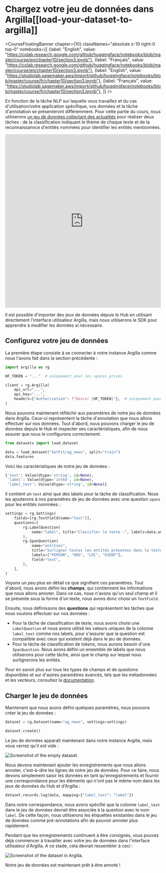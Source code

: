 # Chargez votre jeu de données dans Argilla[[load-your-dataset-to-argilla]]

<CourseFloatingBanner chapter={10}
  classNames="absolute z-10 right-0 top-0"
  notebooks={[
    {label: "English", value: "https://colab.research.google.com/github/huggingface/notebooks/blob/master/course/en/chapter10/section3.ipynb"},
	{label: "Français", value: "https://colab.research.google.com/github/huggingface/notebooks/blob/master/course/en/chapter10/section3.ipynb"},
    {label: "English", value: "https://studiolab.sagemaker.aws/import/github/huggingface/notebooks/blob/master/course/fr/chapter10/section3.ipynb"},
    {label: "Français", value: "https://studiolab.sagemaker.aws/import/github/huggingface/notebooks/blob/master/course/fr/chapter10/section3.ipynb"},
]} />

En fonction de la tâche NLP sur laquelle vous travaillez et du cas d'utilisation/votre application spécifique, vos données et la tâche d'annotation se présenteront différemment. Pour cette partie du cours, nous utiliserons [un jeu de données collectant des actualités](https://huggingface.co/datasets/SetFit/ag_news) pour réaliser deux tâches : de la classification indiquant le thème de chaque texte et de la reconnaissannce d'entités nommées pour identifier les entités mentionnées.

<iframe
  src="https://huggingface.co/datasets/SetFit/ag_news/embed/viewer/default/train"
  frameborder="0"
  width="100%"
  height="560px"
></iframe>

Il est possible d'importer des jeux de données depuis le Hub en utilisant directement l'interface utilisateur Argilla, mais nous utiliserons le SDK pour apprendre à modifier les données si nécessaire.

## Configurez votre jeu de données

La première étape consiste à se connecter à notre instance Argilla comme nous l'avons fait dans la section précédente :

```python
import argilla as rg

HF_TOKEN = "..."  # uniquement pour les spaces privés

client = rg.Argilla(
    api_url="...",
    api_key="...",
    headers={"Authorization": f"Bearer {HF_TOKEN}"},  # uniquement pour les spaces privés
)
```

Nous pouvons maintenant réfléchir aux paramètres de notre jeu de données dans Argilla. Ceux-ci représentent la tâche d'annotation que nous allons effectuer sur nos données. Tout d'abord, nous pouvons charger le jeu de données depuis le Hub et inspecter ses caractéristiques, afin de nous assurer que nous le configurons correctement.

```python
from datasets import load_dataset

data = load_dataset("SetFit/ag_news", split="train")
data.features
```

Voici les caractéristiques de notre jeu de données :

```python out
{'text': Value(dtype='string', id=None),
 'label': Value(dtype='int64', id=None),
 'label_text': Value(dtype='string', id=None)}
```

Il contient un `text` ainsi que des labels pour la tâche de classification. Nous les ajouterons à nos paramètres de jeu de données avec une question `spans` pour les entités nommées :

```python
settings = rg.Settings(
    fields=[rg.TextField(name="text")],
    questions=[
        rg.LabelQuestion(
            name="label", title="Classifier le texte :", labels=data.unique("label_text")
        ),
        rg.SpanQuestion(
            name="entities",
            title="Surligner toutes les entités présentes dans le texte :",
            labels=["PERSON", "ORG", "LOC", "EVENT"],
            field="text",
        ),
    ],
)
```

Voyons un peu plus en détail ce que signifient ces paramètres. Tout d'abord, nous avons défini les **champs**, qui contiennent les informations que nous allons annoter. Dans ce cas, nous n'avons qu'un seul champ et il se présente sous la forme d'un texte, nous avons donc choisi un `TextField`.

Ensuite, nous définissons des **questions** qui représentent les tâches que nous voulons effectuer sur nos données :

- Pour la tâche de classification de texte, nous avons choisi une `LabelQuestion` et nous avons utilisé les valeurs uniques de la colonne `label_text` comme nos labels, pour s'assurer que la question est compatible avec ceux qui existent déjà dans le jeu de données.
- Pour la tâche de classification de *tokens*, nous aurons besoin d'une `SpanQuestion`. Nous avons défini un ensemble de labels que nous utiliserons pour cette tâche, ainsi que le champ sur lequel nous surlignerons les entités.

Pour en savoir plus sur tous les types de champs et de questions disponibles et sur d'autres paramètres avancés, tels que les métadonnées et les vecteurs, consultez la [documentation](https://docs.argilla.io/latest/how_to_guides/dataset/#define-dataset-settings).

## Charger le jeu de données

Maintenant que nous avons défini quelques paramètres, nous pouvons créer le jeu de données :

```python
dataset = rg.Dataset(name="ag_news", settings=settings)

dataset.create()
```

Le jeu de données apparaît maintenant dans notre instance Argilla, mais vous verrez qu'il est vide :

<img src="https://huggingface.co/datasets/huggingface-course/documentation-images/resolve/main/en/chapter10/empty_dataset.png" alt="Screenshot of the empty dataset."/>

Nous devons maintenant ajouter les enregistrements que nous allons annoter, c'est-à-dire les lignes de notre jeu de données. Pour ce faire, nous devons simplement saisir les données en tant qu'enregistrements et fournir une correspondance pour les éléments qui n'ont pas le même nom dans les jeux de données du Hub et d'Argilla :

```python
dataset.records.log(data, mapping={"label_text": "label"})
```

Dans notre correspondance, nous avons spécifié que la colonne `label_text` dans le jeu de données devrait être associée à la question avec le nom `label`. De cette façon, nous utiliserons les étiquettes existantes dans le jeu de données comme pré-annotations afin de pouvoir annoter plus rapidement.

Pendant que les enregistrements continuent à être consignés, vous pouvez déjà commencer à travailler avec votre jeu de données dans l'interface utilisateur d'Argilla. A ce stade, cela devrait ressembler à ceci :

<img src="https://huggingface.co/datasets/huggingface-course/documentation-images/resolve/main/en/chapter10/argilla_initial_dataset.png" alt="Screenshot of the dataset in Argilla."/>

Notre jeu de données est maintenant prêt à être annoté !